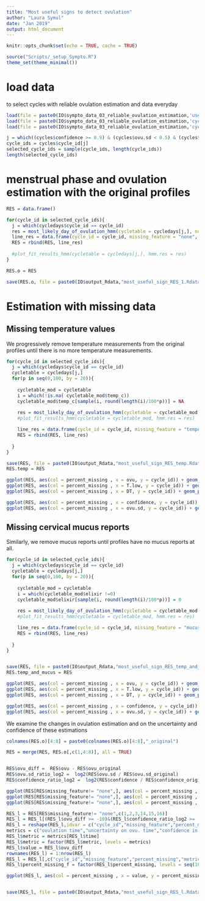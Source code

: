 ```yaml
---
title: "Most useful signs to detect ovulation"
author: "Laura Symul"
date: "Jan 2019"
output: html_document
---
```


```r
knitr::opts_chunk$set(echo = TRUE, cache = TRUE)
```



```r
source("Scripts/_setup_Sympto.R")
theme_set(theme_minimal())
```



# load data

to select cycles with reliable ovulation estimation and data everyday

```r
load(file = paste0(IO$sympto_data_03_reliable_ovulation_estimation,'users.Rdata'), verbose = TRUE)
load(file = paste0(IO$sympto_data_03_reliable_ovulation_estimation,'cycles.Rdata'), verbose = TRUE)
load(file = paste0(IO$sympto_data_03_reliable_ovulation_estimation,'cycledays.Rdata'), verbose = TRUE)
```

```r
j = which((cycles$confidence >= 0.9) & (cycles$ovu.sd < 0.5) & (cycles$D.T > 0.35))
cycle_ids = cycles$cycle_id[j]
selected_cycle_ids = sample(cycle_ids, length(cycle_ids))
length(selected_cycle_ids)
```

# menstrual phase and ovulation estimation with the original profiles

```r

RES = data.frame()

for(cycle_id in selected_cycle_ids){
  j = which(cycledays$cycle_id == cycle_id)
  res = most_likely_day_of_ovulation_hmm(cycletable = cycledays[j,], no.print = TRUE)
  line_res = data.frame(cycle_id = cycle_id, missing_feature = "none", percent_missing = 0, ovu = res$ovu, ovu.sd = res$ovu.sd, confidence = res$confidence, T.low = res$T.low, DT = res$DT)
  RES = rbind(RES, line_res)
  
  #plot_fit_results_hmm(cycletable = cycledays[j,], hmm.res = res)
}

RES.o = RES

save(RES.o, file = paste0(IO$output_Rdata,"most_useful_sign_RES_1.Rdata"))

```

# Estimation with missing data

## Missing temperature values

We progressively remove temperature measurements from the original profiles until there is no more temperature measurements.

```r

for(cycle_id in selected_cycle_ids){
  j = which(cycledays$cycle_id == cycle_id)
  cycletable = cycledays[j,]
  for(p in seq(0,100, by = 20)){
    
    cycletable_mod = cycletable
    i = which(!is.na( cycletable_mod$temp_c))
    cycletable_mod$temp_c[sample(i, round(length(i)/100*p))] = NA
    
    res = most_likely_day_of_ovulation_hmm(cycletable = cycletable_mod, no.print = TRUE)
    #plot_fit_results_hmm(cycletable = cycletable_mod, hmm.res = res)

    line_res = data.frame(cycle_id = cycle_id, missing_feature = "temperature", percent_missing = p, ovu = res$ovu, ovu.sd = res$ovu.sd, confidence = res$confidence, T.low = res$T.low, DT = res$DT)
    RES = rbind(RES, line_res)
    
  }
}

save(RES, file = paste0(IO$output_Rdata,"most_useful_sign_RES_temp.Rdata"))
RES.temp = RES

```


```r

ggplot(RES, aes(col = percent_missing , x = ovu, y = cycle_id)) + geom_point()
ggplot(RES, aes(col = percent_missing , x = T.low, y = cycle_id)) + geom_point()
ggplot(RES, aes(col = percent_missing , x = DT, y = cycle_id)) + geom_point()

ggplot(RES, aes(col = percent_missing , x = confidence, y = cycle_id)) + geom_point() 
ggplot(RES, aes(col = percent_missing , x = ovu.sd, y = cycle_id)) + geom_point()


```


## Missing cervical mucus reports

Similarly, we remove mucus reports until profiles have no mucus reports at all.

```r


for(cycle_id in selected_cycle_ids){
  j = which(cycledays$cycle_id == cycle_id)
  cycletable = cycledays[j,]
  for(p in seq(0,100, by = 20)){
    
    cycletable_mod = cycletable
    i = which(cycletable_mod$elixir !=0)
    cycletable_mod$elixir[sample(i, round(length(i)/100*p))] = 0
    
    res = most_likely_day_of_ovulation_hmm(cycletable = cycletable_mod, no.print = TRUE)
    #plot_fit_results_hmm(cycletable = cycletable_mod, hmm.res = res)

    line_res = data.frame(cycle_id = cycle_id, missing_feature = "mucus", percent_missing = p, ovu = res$ovu, ovu.sd = res$ovu.sd, confidence = res$confidence, T.low = res$T.low, DT = res$DT)
    RES = rbind(RES, line_res)
    
  }
}


save(RES, file = paste0(IO$output_Rdata,"most_useful_sign_RES_temp_and_mucus.Rdata"))
RES.temp_and_mucus = RES


```


```r

ggplot(RES, aes(col = percent_missing , x = ovu, y = cycle_id)) + geom_point() + facet_grid(. ~ missing_feature)
ggplot(RES, aes(col = percent_missing , x = T.low, y = cycle_id)) + geom_point()+ facet_grid(. ~ missing_feature)
ggplot(RES, aes(col = percent_missing , x = DT, y = cycle_id)) + geom_point()+ facet_grid(. ~ missing_feature)

ggplot(RES, aes(col = percent_missing , x = confidence, y = cycle_id)) + geom_point() + facet_grid(. ~ missing_feature)
ggplot(RES, aes(col = percent_missing , x = ovu.sd, y = cycle_id)) + geom_point()+ facet_grid(. ~ missing_feature)


```

We examine the changes in ovulation estimation and on the uncertainty and confidence of these estimations


```r

colnames(RES.o)[4:8] = paste0(colnames(RES.o)[4:8],"_original")

RES = merge(RES, RES.o[,c(1,4:8)], all = TRUE)


RES$ovu_diff =  RES$ovu - RES$ovu_original
RES$ovu.sd_ratio_log2 =  log2(RES$ovu.sd / RES$ovu.sd_original)
RES$confidence_ratio_log2 =  log2(RES$confidence / RES$confidence_original)

ggplot(RES[RES$missing_feature!= "none",], aes(col = percent_missing , x = ovu_diff, y = percent_missing)) + geom_point() + facet_grid(. ~ missing_feature)
ggplot(RES[RES$missing_feature!= "none",], aes(col = percent_missing , x = ovu.sd_ratio_log2, y = percent_missing)) + geom_point() + facet_grid(. ~ missing_feature)
ggplot(RES[RES$missing_feature!= "none",], aes(col = percent_missing , x = confidence_ratio_log2, y = percent_missing)) + geom_point()+ facet_grid(. ~ missing_feature)

RES_l = RES[RES$missing_feature!= "none",c(1,2,3,14,15,16)]
RES_l = RES_l[(RES_l$ovu_diff >= -10)&(RES_l$confidence_ratio_log2 >= -2),] # to have resonable axes in the figure
RES_l = reshape(RES_l,idvar = c("cycle_id","missing_feature","percent_missing"), varying = list(4:6), direction = "long")
metrics = c("ovulation time","uncertainty on ovu. time","confidence in estimation")
RES_l$metric = metrics[RES_l$time]
RES_l$metric = factor(RES_l$metric, levels = metrics)
RES_l$value = RES_l$ovu_diff
rownames(RES_l) = 1:nrow(RES_l)
RES_l = RES_l[,c("cycle_id","missing_feature","percent_missing","metric","value")]
RES_l$percent_missing_f = factor(RES_l$percent_missing, levels = seq(100,0,by = -20))

ggplot(RES_l, aes(col = percent_missing , x = value, y = percent_missing_f)) + geom_point(alpha = 0.5) + facet_grid(missing_feature ~ metric, scale = "free") + scale_color_gradient(low = "gray20",high = "tomato")


save(RES_l, file = paste0(IO$output_Rdata,"most_useful_sign_RES_l.Rdata"))



```



